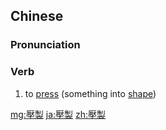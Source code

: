 {{also|压制|壓制}}
==Chinese==
{{zh-forms|s=压制}}

===Pronunciation===
{{zh-pron
|m=yāzhì
|cat=v
}}

===Verb===
{{zh-verb}}

# to [[press]] (something into [[shape]])

[[mg:壓製]]
[[ja:壓製]]
[[zh:壓製]]